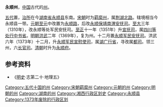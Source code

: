 '''永顺州'''，[[中国|中国]]古代的[[州|州]]。

[[五代|五代]]置，[[治所|治所]]在今[[湖南省|湖南省]][[永顺县|永顺县]]东南。[[宋朝|宋朝]]时为[[羁縻州|羁縻州]]，属[[荆湖北路|荆湖北路]]。辖境相当今永顺县一带。[[元朝|元朝]][[至元_(忽必烈)|至元]]中改置为[[永顺路|永顺路]]，后改[[永顺保靖南渭安抚司|永顺保靖南渭安抚司]]。[[至大|至大]]三年（1310年），改永顺等处军民安抚司。[[至正|至正]]十一年（1351年）升[[宣抚司|宣抚司]]，属[[四川等处行中书省|四川等处行中书省]]。[[明朝|明朝]][[洪武|洪武]]二年（1369年），复为州。十二月置[[永顺军民安抚司|永顺军民安抚司]]。洪武六年（1373年）十二月，升[[永顺军民宣慰使司|永顺军民宣慰使司]]，属[[湖广行省|湖广行省]]，寻改属[[都司|都司]]。领三州，六[[长官司|长官司]]。[[清朝|清朝]]时升为[[永顺府|永顺府]]。

== 参考资料 ==
*《[[明史|明史]]·志第二十·地理五》

{{湖南行政区划小作品}}
{{DEFAULTSORT:Y}}
[[Category:五代十国的州|Category:五代十国的州]]
[[Category:宋朝羁縻州|Category:宋朝羁縻州]]
[[Category:元朝的州|Category:元朝的州]]
[[Category:明朝的州|Category:明朝的州]]
[[Category:湖南的州|Category:湖南的州]]
[[Category:湘西行政区划史|Category:湘西行政区划史]]
[[Category:永顺县|Category:永顺县]]
[[Category:1373年废除的行政区划|Category:1373年废除的行政区划]]
